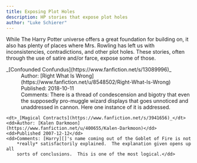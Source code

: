 ```yaml
---
title: Exposing Plot Holes
description: HP stories that expose plot holes
author: "Luke Schierer"
---
```


While The Harry Potter universe offers a great foundation for building on, it also has plenty
of places where Mrs. Rowling has left us with inconsistencies, contradictions, and other plot
holes.  These stories, often through the use of satire and/or farce, expose some of those.

<dl>
    <dt>_[Confounded Confundus](https://www.fanfiction.net/s/13089996)_</dt>
    <dd>Author: [Right What Is Wrong](https://www.fanfiction.net/u/8548502/Right-What-Is-Wrong)</dd>
    <dd>Published: 2018-10-11</dd>
    <dd>Comments: There is a thread of condescension and bigotry that even the supposedly pro-muggle
        wizard displays that goes unnoticed and unaddressed in cannon.  Here one instance of it is addressed.</dd>

    <dt>_[Magical Contracts](https://www.fanfiction.net/s/3941656)_</dt>
    <dd>Author: [Kalen Darkmoon](https://www.fanfiction.net/u/400655/Kalen-Darkmoon)</dd>
    <dd>Published 2007-12-12</dd>
    <dd>Comments: [Harry][]'s name coming out of the Goblet of Fire is not
        *really* satisfactorily explained.  The explanation given opens up all
        sorts of conclusions.  This is one of the most logical.</dd>

</dl>

[Harry]: </harrypedia/people/potter/harry_james>
